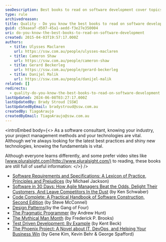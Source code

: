 ```yaml
---
seoDescription: Best books to read on software development cover topics from project management and coding principles to design patterns and testing strategies.
type: rule
archivedreason:
title: Quality - Do you know the best books to read on software development?
guid: c59aaeaf-d507-45a1-aedd-f3e27e350004
uri: do-you-know-the-best-books-to-read-on-software-development
created: 2015-04-03T19:57:17.000Z
authors:
  - title: Ulysses Maclaren
    url: https://ssw.com.au/people/ulysses-maclaren
  - title: Cameron Shaw
    url: https://ssw.com.au/people/cameron-shaw
  - title: Gerard Beckerleg
    url: https://ssw.com.au/people/gerard-beckerleg
  - title: Danijel Malik
    url: https://ssw.com.au/people/danijel-malik
related: []
redirects:
  - quality-do-you-know-the-best-books-to-read-on-software-development
lastUpdated: 2024-06-08T03:27:17.000Z
lastUpdatedBy: Brady Stroud [SSW]
lastUpdatedByEmail: bradystroud@ssw.com.au
createdBy: TiagoAraujo
createdByEmail: TiagoAraujo@ssw.com.au
---
```


<introEmbed
  body={<>
As a software consultant, knowing your industry, your project management methods and your technologies are vital. Although we're always looking for the latest best practices and shiny new technologies, knowing the fundamentals is vital.

Although everyone learns differently, and some prefer video sites like [www.pluralsight.com](http://www.pluralsight.com/) to reading, these books are still full of useful information:
  </>}
/>
- [Software Requirements and Specifications: A Lexicon of Practice, Principles and Prejudices](http://www.amazon.com/Software-Requirements-Specifications-Principles-Prejudices/dp/0201877120) (by Michael Jackson)
- [Software in 30 Days: How Agile Managers Beat the Odds, Delight Their Customers, And Leave Competitors In the Dust](http://www.amazon.com/Software-30-Days-Customers-Competitors/dp/1118206665) (by Ken Schwaber)
- [Code Complete: A Practical Handbook of Software Construction, Second Edition](http://www.amazon.com/Code-Complete-Practical-Handbook-Construction/dp/0735619670) (by Steve McConnel)
- [Design Patterns](http://www.amazon.com/Design-Patterns-Object-Oriented-Professional-Computing/dp/0201634988)(by the Gang of Four)
- [The Pragmatic Programmer](http://www.amazon.com/The-Pragmatic-Programmer-Journeyman-Master/dp/020161622X) (by Andrew Hunt)
- [The Mythical Man Month](http://www.amazon.com/The-Mythical-Man-Month-Engineering-Anniversary/dp/0201835959) (by Frederick P. Brooks)
- [Test Driven Development: By Example](http://www.amazon.com/Test-Driven-Development-By-Example/dp/0321146530) (by Kent Beck)
- [The Phoenix Project: A Novel about IT, DevOps, and Helping Your Business Win](http://www.amazon.com/Phoenix-Project-DevOps-Helping-Business/dp/0988262509/ref=asap_bc?ie=UTF8) (by Gene Kim, Kevin Behr & George Spafford)
